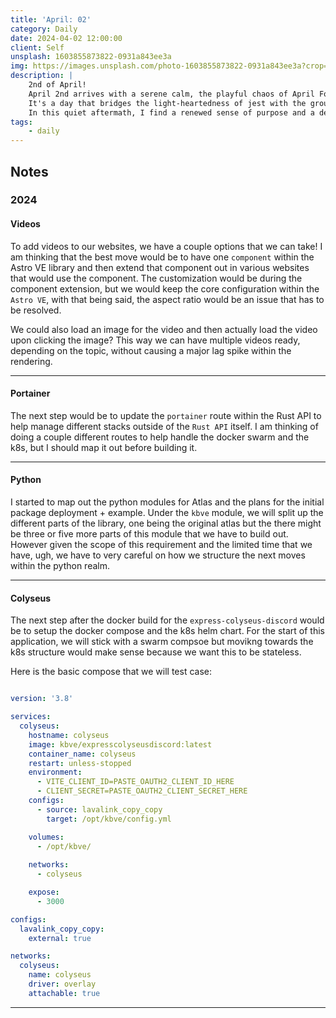 ```yaml
---
title: 'April: 02'
category: Daily
date: 2024-04-02 12:00:00
client: Self
unsplash: 1603855873822-0931a843ee3a
img: https://images.unsplash.com/photo-1603855873822-0931a843ee3a?crop=entropy&cs=srgb&fm=jpg&ixid=MnwzNjM5Nzd8MHwxfHJhbmRvbXx8fHx8fHx8fDE2ODE3NDg2ODY&ixlib=rb-4.0.3&q=85
description: |
    2nd of April!
    April 2nd arrives with a serene calm, the playful chaos of April Fool's Day having retreated into memory, leaving behind a day for reflection and the ordinary pace of life.
    It's a day that bridges the light-heartedness of jest with the groundedness of routine, reminding us of life's delicate balance between joy and duty. 
    In this quiet aftermath, I find a renewed sense of purpose and a deeper appreciation for the unexpected moments of laughter and the comforting rhythm of the everyday.
tags:
    - daily
---
```





<MDXJS>

## Notes

</MDXJS>

<MDXJS>

### 2024

<MDXJS>

#### Videos

To add videos to our websites, we have a couple options that we can take!
I am thinking that the best move would be to have one `component` within the Astro VE library and then extend that component out in various websites that would use the component.
The customization would be during the component extension, but we would keep the core configuration within the `Astro VE`, with that being said, the aspect ratio would be an issue that has to be resolved.

We could also load an image for the video and then actually load the video upon clicking the image? This way we can have multiple videos ready, depending on the topic, without causing a major lag spike within the rendering.

</MDXJS>

---

<MDXJS>

#### Portainer

The next step would be to update the `portainer` route within the Rust API to help manage different stacks outside of the `Rust API` itself.
I am thinking of doing a couple different routes to help handle the docker swarm and the k8s, but I should map it out before building it.

</MDXJS>

---

<MDXJS>

#### Python

I started to map out the python modules for Atlas and the plans for the initial package deployment + example.
Under the `kbve` module, we will split up the different parts of the library, one being the original atlas but the there might be three or five more parts of this module that we have to build out.
However given the scope of this requirement and the limited time that we have, ugh, we have to very careful on how we structure the next moves within the python realm.

</MDXJS>

---

<MDXJS>

#### Colyseus

The next step after the docker build for the `express-colyseus-discord` would be to setup the docker compose and the k8s helm chart.
For the start of this application, we will stick with a swarm compsoe but movikng towards the k8s structure would make sense because we want this to be stateless.

Here is the basic compose that we will test case:

```yml

version: '3.8'

services:
  colyseus:
    hostname: colyseus
    image: kbve/expresscolyseusdiscord:latest
    container_name: colyseus
    restart: unless-stopped
    environment:
      - VITE_CLIENT_ID=PASTE_OAUTH2_CLIENT_ID_HERE
      - CLIENT_SECRET=PASTE_OAUTH2_CLIENT_SECRET_HERE
    configs:
      - source: lavalink_copy_copy
        target: /opt/kbve/config.yml

    volumes:
      - /opt/kbve/
    
    networks:
      - colyseus

    expose:
      - 3000

configs:
  lavalink_copy_copy:
    external: true

networks:
  colyseus:
    name: colyseus
    driver: overlay
    attachable: true

```


</MDXJS>

---


</MDXJS>